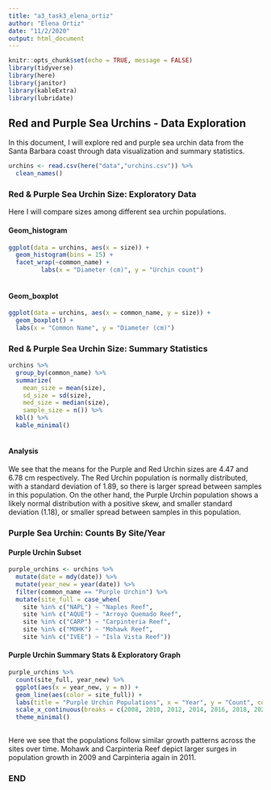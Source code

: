 ```yaml
---
title: "a3_task3_elena_ortiz"
author: "Elena Ortiz"
date: "11/2/2020"
output: html_document
---
```


```r
knitr::opts_chunk$set(echo = TRUE, message = FALSE)
library(tidyverse)
library(here)
library(janitor)
library(kableExtra)
library(lubridate)
```

## Red and Purple Sea Urchins - Data Exploration

In this document, I will explore red and purple sea urchin data from the Santa Barbara coast through data visualization and summary statistics.  

```r
urchins <- read.csv(here("data","urchins.csv")) %>% 
  clean_names()
```

### Red & Purple Sea Urchin Size: Exploratory Data 

Here I will compare sizes among different sea urchin populations. 

#### Geom_histogram 

```r
ggplot(data = urchins, aes(x = size)) +
  geom_histogram(bins = 15) +
  facet_wrap(~common_name) +
         labs(x = "Diameter (cm)", y = "Urchin count")
  
```

#### Geom_boxplot

```r
ggplot(data = urchins, aes(x = common_name, y = size)) +
  geom_boxplot() +
  labs(x = "Common Name", y = "Diameter (cm)")
```

### Red & Purple Sea Urchin Size: Summary Statistics

```r
urchins %>% 
  group_by(common_name) %>% 
  summarize(
    mean_size = mean(size),
    sd_size = sd(size),
    med_size = median(size),
    sample_size = n()) %>% 
  kbl() %>%
  kable_minimal()
  
```

#### Analysis 

We see that the means for the Purple and Red Urchin sizes are 4.47 and 6.78 cm respectively. The Red Urchin population is normally distributed, with a standard deviation of 1.89, so there is larger spread between samples in this population. On the other hand, the Purple Urchin population shows a likely normal distribution with a positive skew, and smaller standard deviation (1.18), or smaller spread between samples in this population. 

### Purple Sea Urchin: Counts By Site/Year

#### Purple Urchin Subset 

```r
purple_urchins <- urchins %>%
  mutate(date = mdy(date)) %>%
  mutate(year_new = year(date)) %>% 
  filter(common_name == "Purple Urchin") %>%
  mutate(site_full = case_when(
    site %in% c("NAPL") ~ "Naples Reef",
    site %in% c("AQUE") ~ "Arroyo Quemado Reef",
    site %in% c("CARP") ~ "Carpinteria Reef",
    site %in% c("MOHK") ~ "Mohawk Reef",
    site %in% c("IVEE") ~ "Isla Vista Reef"))
```

#### Purple Urchin Summary Stats & Exploratory Graph

```r
purple_urchins %>% 
  count(site_full, year_new) %>% 
  ggplot(aes(x = year_new, y = n)) +
  geom_line(aes(color = site_full)) +
  labs(title = "Purple Urchin Populations", x = "Year", y = "Count", color = "Site Name") +
  scale_x_continuous(breaks = c(2008, 2010, 2012, 2014, 2016, 2018, 2020)) +
  theme_minimal()
  
```

Here we see that the populations follow similar growth patterns across the sites over time. Mohawk and Carpinteria Reef depict larger surges in population growth in 2009 and Carpinteria again in 2011. 

### END

